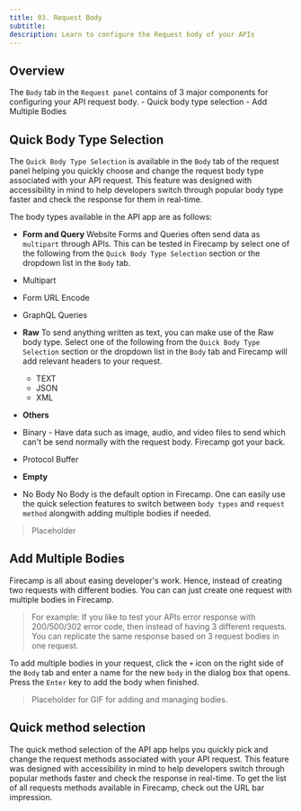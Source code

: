 ```yaml
---
title: 03. Request Body
subtitle:
description: Learn to configure the Request body of your APIs
---
```


## Overview

The `Body` tab in the `Request panel` contains of 3 major components for configuring your API request body.
    - Quick body type selection
    - Add Multiple Bodies

## Quick Body Type Selection

The `Quick Body Type Selection` is available in the `Body` tab of the request panel helping you quickly choose and change the request body type associated with your API request. This feature was designed with accessibility in mind to help developers switch through popular body type faster and check the response for them in real-time.

The body types available in the API app are as follows:

- **Form and Query**
Website Forms and Queries often send data as `multipart` through APIs. This can be tested in Firecamp by select one of the following from the `Quick Body Type Selection` section or the dropdown list in the `Body` tab.
 - Multipart
 - Form URL Encode
 - GraphQL Queries

- **Raw**
To send anything written as text, you can make use of the Raw body type. Select one of the following from the `Quick Body Type Selection` section or the dropdown list in the `Body` tab and Firecamp will add relevant headers to your request.
  - TEXT
  - JSON
  - XML

- **Others**
 - Binary - Have data such as image, audio, and video files to send which can't be send normally with the request body. Firecamp got your back.
 - Protocol Buffer

- **Empty**
 - No Body
 No Body is the default option in Firecamp. One can easily use the quick selection features to switch between `body types` and `request method` alongwith adding multiple bodies if needed.

> Placeholder

## Add Multiple Bodies

Firecamp is all about easing developer's work. Hence, instead of creating two requests with different bodies. You can can just create one request with multiple bodies in Firecamp.

> For example: If you like to test your APIs error response with 200/500/302 error code, then instead of having 3 different requests. You can replicate the same response based on 3 request bodies in one request.

To add multiple bodies in your request, click the `+` icon on the right side of the `Body` tab and enter a name for the new `body` in the dialog box that opens. Press the `Enter` key to add the body when finished.

> Placeholder for GIF for adding and managing bodies.

## Quick method selection

The quick method selection of the API app helps you quickly pick and change the request methods associated with your API request. This feature was designed with accessibility in mind to help developers switch through popular methods faster and check the response in real-time. To get the list of all requests methods available in Firecamp, check out the URL bar impression.
